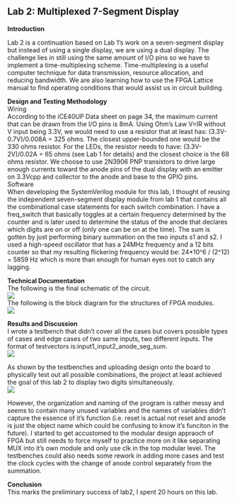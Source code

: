 ## Lab 2: Multiplexed 7-Segment Display

**Introduction** <br>

Lab 2 is a continuation based on Lab 1's work on a seven-segment display but instead of using a single display, we are using a dual display. The challenge lies in still using the same amount of I/O pins so we have to implement a time-multiplexing scheme. Time-multiplexing is a useful computer technique for data transmission, resource allocation, and reducing bandwidth. We are also learning how to use the FPGA Lattice manual to find operating conditions that would assist us in circuit building. <br>

**Design and Testing Methodology**<br>
Wiring<br>
According to the iCE40UP Data sheet on page 34, the maximum current that can be drawn from the I/O pins is 8mA. Using Ohm's Law V=IR without V input being 3.3V, we would need to use a resistor that at least has: (3.3V-0.7V)/0.008A = 325 ohms. The closest upper-bounded one would be the 330 ohms resistor. For the LEDs, the resistor needs to have: (3.3V-2V)/0.02A = 65 ohms (see Lab 1 for details) and the closest choice is the 68 ohms resistor. We choose to use 2N3906 PNP transistors to drive large enough currents toward the anode pins of the dual display with an emitter on 3.3Vcpp and collector to the anode and base to the GPIO pins. <br>
Software<br>
When developing the SystemVerilog module for this lab, I thought of reusing the independent seven-segment display module from lab 1 that contains all the combinational case statements for each switch combination. I have a freq_switch that basically toggles at a certain frequency determined by the counter and is later used to determine the status of the anode that declares which digits are on or off (only one can be on at the time). The sum is gotten by just performing binary summation on the two inputs s1 and s2. I used a high-speed oscillator that has a 24MHz frequency and a 12 bits counter so that my resulting flickering frequency would be: 24*10^6 / (2^12) = 5859 Hz which is more than enough for human eyes not to catch any lagging.<br>

**Technical Documentation**<br>
The following is the final schematic of the circuit.<br>
![](images\schematicslab2.jpg)<br>
The following is the block diagram for the structures of FPGA modules. <br>
![](images\blockdiagramlab2.jpg)<br>

**Results and Discussion**<br>
I wrote a testbench that didn't cover all the cases but covers possible types of cases and edge cases of two same inputs, two different inputs. The format of testvectors is:input1_input2_anode_seg_sum.<br>
![](images\lab2_AL_tb.jpg)<br>


As shown by the testbenches and uploading design onto the board to physically test out all possible combinations, the project at least achieved the goal of this lab 2 to display two digits simultaneously. <br>
![](images\lab2physicalproduct.jpg)<br>

However, the organization and naming of the program is rather messy and seems to contain many unused variables and the names of variables didn't capture the essence of it's function (i.e. reset is actual not reset and anode is just the object name which could be confusing to know it's funciton in the future). I started to get accustomed to the modular design appraoch of FPGA but still needs to force myself to practice more on it like separating MUX into it's own module and only use clk in the top modular level. The testbenches could also needs some rework in adding more cases and test the clock cycles with the change of anode control separately from the summation. <br>

**Conclusion**<br>
This marks the preliminary success of lab2, I spent 20 hours on this lab.


